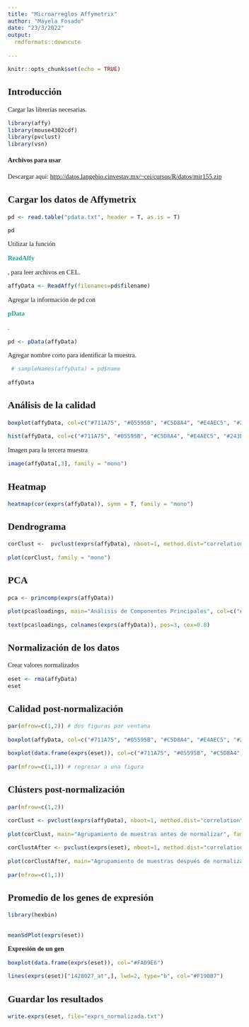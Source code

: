 ---
title: "Microarreglos Affymetrix"
author: "Mayela Fosado"
date: "23/3/2022"
output: 
  rmdformats::downcute
  
---
<style type="text/css">
  body{
    font-family: Century Gothic;
  font-size: 11pt;
  
}
</style>


```{r setup, include=FALSE}
knitr::opts_chunk$set(echo = TRUE)
```


## Introducción

Cargar las librerías necesarias.

```{r, warning.messages = F}

library(affy)
library(mouse4302cdf)
library(pvclust)
library(vsn)

```

#### Archivos para usar

Descargar aquí: <http://datos.langebio.cinvestav.mx/~cei/cursos/R/datos/mir155.zip>

## Cargar los datos de Affymetrix

```{r}

pd <- read.table("pdata.txt", header = T, as.is = T)

pd

```

Utilizar la función <p style="color:#219F94">**ReadAffy**</p>, para leer archivos en CEL.

```{r}

affyData <- ReadAffy(filenames=pd$filename)

```

Agregar la información de pd con <p style="color:#219F94">**pData**</p>.

```{r}

pd <- pData(affyData) 

```

Agregar nombre corto para identificar la muestra.

```{r}

 # sampleNames(affyData) = pd$name

affyData

```

## Análisis de la calidad

```{r}

boxplot(affyData, col=c("#711A75", "#05595B", "#C5D8A4", "#E4AEC5", "#243D25", "#F68989"), family = "mono")

hist(affyData, col=c("#711A75", "#05595B", "#C5D8A4", "#E4AEC5", "#243D25", "#F68989"), family = "mono")

```

Imagen para la tercera muestra

```{r}

image(affyData[,3], family = "mono")

```

## Heatmap

```{r}

heatmap(cor(exprs(affyData)), symm = T, family = "mono")

```

## Dendrograma

```{r}

corClust <-  pvclust(exprs(affyData), nboot=1, method.dist="correlation")

plot(corClust, family = "mono")


```

## PCA

```{r}

pca <- princomp(exprs(affyData))

plot(pca$loadings, main="Análisis de Componentes Principales", col=c("#711A75", "#05595B", "#C5D8A4", "#E4AEC5", "#243D25", "#F68989"),  pch=19, cex=2, family = "mono", cex.main=0.9)

text(pca$loadings, colnames(exprs(affyData)), pos=3, cex=0.8)

```

## Normalización de los datos

Crear valores normalizados

```{r}


eset <- rma(affyData)
eset


```

## Calidad post-normalización

```{r}

par(mfrow=c(1,2)) # dos figuras por ventana    

boxplot(affyData, col=c("#711A75", "#05595B", "#C5D8A4", "#E4AEC5", "#243D25", "#F68989", main = " Antes de normalizar", family = "mono", cex.main=0.7))

boxplot(data.frame(exprs(eset)), col=c("#711A75", "#05595B", "#C5D8A4", "#E4AEC5", "#243D25", "#F68989", main = "Después de normalizar", family ="mono", cex.main=0.7))

par(mfrow=c(1,1)) # regresar a una figura

```

## Clústers post-normalización
 
```{r}

par(mfrow=c(1,2))

corClust <- pvclust(exprs(affyData), nboot=1, method.dist="correlation")

plot(corClust, main="Agrupamiento de muestras antes de normalizar", family = "mono", cex.main=0.6)

corClustAfter <- pvclust(exprs(eset), nboot=1, method.dist="correlation")

plot(corClustAfter, main="Agrupamiento de muestras después de normalizar", family = "mono", cex.main=0.6)

par(mfrow=c(1,1))

```

## Promedio de los genes de expresión

```{r}

library(hexbin)


meanSdPlot(exprs(eset))

```

**Expresión de un gen**

```{r}

boxplot(data.frame(exprs(eset)), col="#FAD9E6")

lines(exprs(eset)["1428027_at",], lwd=2, type="b", col="#F190B7")


```

## Guardar los resultados

```{r}

write.exprs(eset, file="exprs_normalizada.txt")

```

